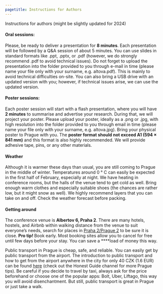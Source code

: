 ---
pagetitle: Instructions for Authors
---

<link rel="stylesheet" href="styles.css" type="text/css">

Instructions for authors (might be slightly updated for 2024)


#### Oral sessions: ####

Please, be ready to deliver a presentation for **8 minutes**. Each presentation will be followed by a Q&A session of about 5 minutes. You can use slides in standard formats like .ppt, .pptx, or .pdf (however, we do strongly recommend .pdf to avoid technical issues). Do not forget to upload the presentation into the folder provided to you through e-mail in time (please name your file only with your surname, e.g. altova.pdf). This is mainly to avoid technical difficulties on-site. You can also bring a USB drive with an updated version with you; however, if technical issues arise, we can use the updated version. 


#### Poster sessions:####

Each poster session will start with a flash presentation, where you will have **2 minutes** to summarise and advertise your research. During that, we will project your poster. Please upload your poster, ideally as a .png or .jpg, with high resolution into the folder provided to you through email in time (please name your file only with your surname, e.g. altova.jpg). Bring your physical poster to Prague with you. The **poster format should not exceed A1 (594 × 841 mm)** and this format is also highly recommended. We will provide adhesive tape, pins, or any other materials. 


#### Weather ####

Although it is warmer these days than usual, you are still coming to Prague in the middle of winter. Temperatures around 0 ° C can easily be expected in the first half of February, especially at night. We have heating in conference rooms, but the halls of the venue tend to get cold as well. Bring enough warm clothes and especially suitable shoes (the chances are rather low, but it might snow as well). We highly recommend layers that you can take on and off. Check the weather forecast before packing. 


#### Getting around ####

The conference venue is **Albertov 6, Praha 2**. There are many hotels, hostels, and Airbnb within walking distance from the venue to suit everyone's needs, search for places in [Praha 2/Prague 2](https://www.google.com/maps/place/Praha+2/@50.0737739,14.4304201,14z/data=!3m1!4b1!4m5!3m4!1s0x470b948be2ed9d95:0x500af0f6615b300!8m2!3d50.0744958!4d14.4355247) to be sure it is close. **Pro tip! ** Book early. Most booking sites allow you to cancel for free until few days before your stay. You can save a ****load of money this way. 

Public transport in Prague is cheap, safe, and reliable. You can easily get by public transport from the airport. The introduction to public transport and how to get from the airport anywhere in the city for only 40 CZK (1.6 EUR) can be found [here](https://www.youtube.com/watch?v=57WeRN0Nrb4&ab_channel=HONESTGUIDE) (check out the Honest Guide channel for more Prague tips). Be careful if you decide to travel by taxi, always ask for the price beforehand or choose one of the popular apps: Bolt, Uber, Liftago, this way you will avoid disenchantment. But still, public transport is great in Prague or just take a walk.

